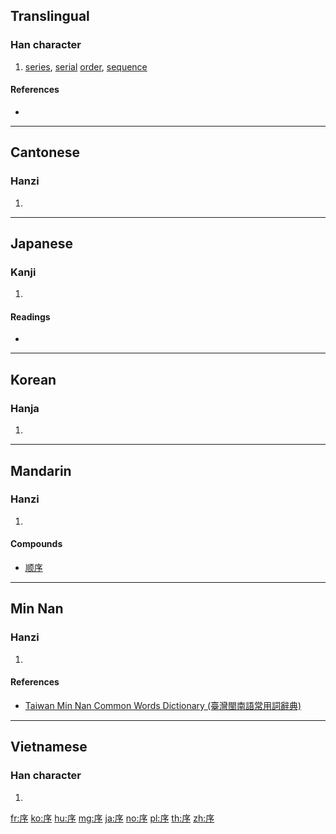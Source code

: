==Translingual==

===Han character===
{{Han char|rn=53|rad=广|as=04|sn=7|four=00222|canj=ININ|ids=⿸广予}}

# [[series]], [[serial]] [[order]], [[sequence]]

====References====
* {{Han ref|kx=0343.350|dkj=09253|dj=0653.220|hdz=20875.180|uh=5E8F|ud=24207|bh=A7C7|bd=42951}}

----

==Cantonese==

===Hanzi===
{{yue-hanzi|jyut=zeoi6|y=jeui6}}

# {{defn|lang=yue|sort=广04}}

----

==Japanese==

===Kanji===
{{ja-kanji|grade=5|rs=广04}}

# {{defn|lang=ja|sort=广04}}

====Readings====
* {{ja-readings|goon=[[じょ]] (jo)|kanon=[[しょ]] (sho)|kun=[[ついで]] (tsuide), [[のべる]] (noberu)}}

----

==Korean==

===Hanja===
{{ko-hanja|hangeul=서|rv=seo|mr=sŏ}}

# {{defn|lang=ko|sort=广04}}

----

==Mandarin==

===Hanzi===
{{cmn-hanzi|pin=[[xù]] ([[xu4]])|wg=hsü<sup>4</sup>}}

# {{defn|lang=cmn|sort=广04}}

====Compounds====
* [[顺序]]

----

==Min Nan==

===Hanzi===
{{nan-hanzi|tlpa=[[sū]] (su<sup>7</sup>), [[sī]] (si<sup>7</sup>)}}

# {{defn|lang=nan|sort=广04}}

====References====
* [http://twblg.dict.edu.tw/holodict_new/result_detail.jsp?n_no=3142&curpage=1&sample=%E5%BA%8F&radiobutton=1&querytarget=1&limit=20&pagenum=1&rowcount=12 Taiwan Min Nan Common Words Dictionary (臺灣閩南語常用詞辭典)]

----

==Vietnamese==

===Han character===
{{vi-hantu|[[tựa]], [[tự]]|rs=广04}}

# {{defn|lang=vi|sort=广04}}

[[fr:序]]
[[ko:序]]
[[hu:序]]
[[mg:序]]
[[ja:序]]
[[no:序]]
[[pl:序]]
[[th:序]]
[[zh:序]]